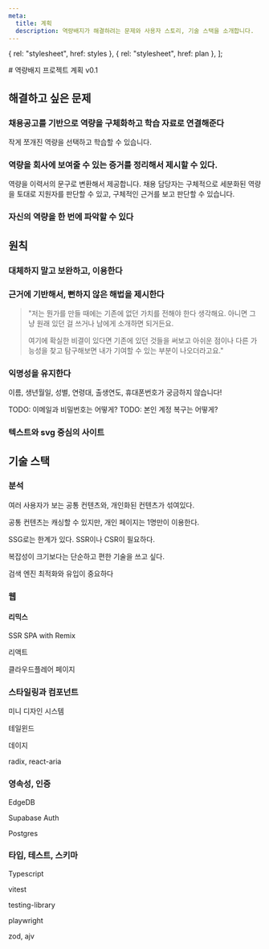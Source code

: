 ```yaml
---
meta:
  title: 계획
  description: 역량배지가 해결하려는 문제와 사용자 스토리, 기술 스택을 소개합니다.
---
```

  { rel: "stylesheet", href: styles },
  { rel: "stylesheet", href: plan },
];

<CenterCardLayout>
# 역량배지 프로젝트 계획
v0.1

## 해결하고 싶은 문제
### 채용공고를 기반으로 역량을 구체화하고 학습 자료로 연결해준다
작게 쪼개진 역량을 선택하고 학습할 수 있습니다.
### 역량을 회사에 보여줄 수 있는 증거를 정리해서 제시할 수 있다.
역량을 이력서의 문구로 변환해서 제공합니다. 채용 담당자는 구체적으로 세분화된 역량을 토대로 지원자를 판단할 수 있고, 구체적인 근거를 보고 판단할 수 있습니다.
### 자신의 역량을 한 번에 파악할 수 있다

## 원칙
### 대체하지 말고 보완하고, 이용한다

### 근거에 기반해서, 뻔하지 않은 해법을 제시한다

> "저는 뭔가를 만들 때에는 기존에 없던 가치를 전해야 한다 생각해요. 아니면 그냥 원래 있던 걸 쓰거나 남에게 소개하면 되거든요.
>
> 여기에 확실한 비결이 있다면 기존에 있던 것들을 써보고 아쉬운 점이나 다른 가능성을 찾고 탐구해보면 내가 기여할 수 있는 부분이 나오더라고요."

### 익명성을 유지한다
이름, 생년월일, 성별, 연령대, 출생연도, 휴대폰번호가 궁금하지 않습니다!

TODO: 이메일과 비밀번호는 어떻게?
TODO: 본인 계정 복구는 어떻게?

### 텍스트와 svg 중심의 사이트

## 기술 스택
### 분석
여러 사용자가 보는 공통 컨텐츠와, 개인화된 컨텐츠가 섞여있다.

공통 컨텐츠는 캐싱할 수 있지만, 개인 페이지는 1명만이 이용한다.

SSG로는 한계가 있다. SSR이나 CSR이 필요하다.

복잡성이 크기보다는 단순하고 편한 기술을 쓰고 싶다.

검색 엔진 최적화와 유입이 중요하다

### 웹
#### 리믹스
SSR SPA with Remix
<RemixLogo />

리액트

클라우드플레어 페이지

### 스타일링과 컴포넌트

미니 디자인 시스템

테일윈드

데이지

radix, react-aria

### 영속성, 인증
EdgeDB

Supabase Auth

Postgres

### 타입, 테스트, 스키마
Typescript

vitest

testing-library

playwright

zod, ajv

</CenterCardLayout>